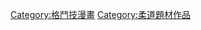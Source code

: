 {{Catnav|頁面分類|人类社会|生活|娱乐|漫画|漫畫類型|格鬥技漫畫}}
{{Catnav|頁面分類|人类社会|文化|艺术|漫画|漫畫類型|格鬥技漫畫}}
{{Catnav|頁面分類|人类社会|文化|娱乐|漫画|漫畫類型|格鬥技漫畫}}
{{Catnav|頁面分類|人文學科|艺术|漫画|漫畫類型|格鬥技漫畫}}
{{Catnav|頁面分類|人文學科|文学|書籍|漫画|漫畫類型|格鬥技漫畫}}

{{main|柔道漫畫}}

[[Category:格鬥技漫畫|Category:格鬥技漫畫]]
[[Category:柔道題材作品|Category:柔道題材作品]]